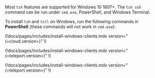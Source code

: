 Most `tsh` features are supported for Windows 10 1607+. The `tsh ssh` command
can be run under `cmd.exe`, PowerShell, and Windows Terminal.

To install `tsh` and `tctl` on Windows, run the following commands in
**PowerShell** (these commands will not work in `cmd.exe`):


<Tabs>
<TabItem label="Teleport Enterprise (Managed)" scope="cloud">


  (!docs/pages/includes/install-windows-clients.mdx version="(=cloud.version=)" !)

</TabItem>
<TabItem label="Teleport Enterprise (Self-Hosted)" scope="enterprise">

  (!docs/pages/includes/install-windows-clients.mdx version="(=teleport.version=)" !)

</TabItem>
<TabItem label="Teleport Community Edition" scope="oss">

  (!docs/pages/includes/install-windows-clients.mdx version="(=teleport.version=)" !)

</TabItem>
</Tabs>
